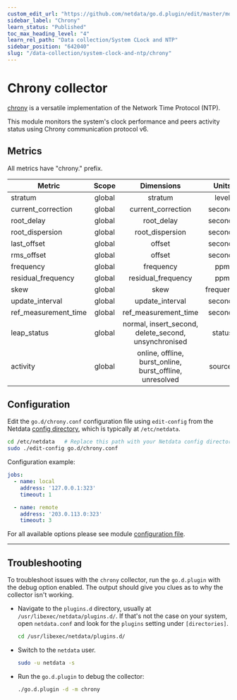 ```yaml
---
custom_edit_url: "https://github.com/netdata/go.d.plugin/edit/master/modules/chrony/README.md"
sidebar_label: "Chrony"
learn_status: "Published"
toc_max_heading_level: "4"
learn_rel_path: "Data collection/System CLock and NTP"
sidebar_position: "642040"
slug: "/data-collection/system-clock-and-ntp/chrony"
---
```



# Chrony collector

[chrony](https://chrony.tuxfamily.org/) is a versatile implementation of the Network Time Protocol (NTP).

This module monitors the system's clock performance and peers activity status using Chrony communication protocol v6.

## Metrics

All metrics have "chrony." prefix.

| Metric               | Scope  |                        Dimensions                        |   Units   |
|----------------------|:------:|:--------------------------------------------------------:|:---------:|
| stratum              | global |                         stratum                          |   level   |
| current_correction   | global |                    current_correction                    |  seconds  |
| root_delay           | global |                        root_delay                        |  seconds  |
| root_dispersion      | global |                     root_dispersion                      |  seconds  |
| last_offset          | global |                          offset                          |  seconds  |
| rms_offset           | global |                          offset                          |  seconds  |
| frequency            | global |                        frequency                         |    ppm    |
| residual_frequency   | global |                    residual_frequency                    |    ppm    |
| skew                 | global |                           skew                           | frequency |
| update_interval      | global |                     update_interval                      |  seconds  |
| ref_measurement_time | global |                   ref_measurement_time                   |  seconds  |
| leap_status          | global |   normal, insert_second, delete_second, unsynchronised   |  status   |
| activity             | global | online, offline, burst_online, burst_offline, unresolved |  sources  |

## Configuration

Edit the `go.d/chrony.conf` configuration file using `edit-config` from the
Netdata [config directory](/docs/configuring/configuration), which is typically at `/etc/netdata`.

```bash
cd /etc/netdata   # Replace this path with your Netdata config directory, if different
sudo ./edit-config go.d/chrony.conf
```

Configuration example:

```yaml
jobs:
  - name: local
    address: '127.0.0.1:323'
    timeout: 1

  - name: remote
    address: '203.0.113.0:323'
    timeout: 3
```

For all available options please see
module [configuration file](https://github.com/netdata/go.d.plugin/blob/master/config/go.d/chrony.conf).

---

## Troubleshooting

To troubleshoot issues with the `chrony` collector, run the `go.d.plugin` with the debug option enabled. The
output should give you clues as to why the collector isn't working.

- Navigate to the `plugins.d` directory, usually at `/usr/libexec/netdata/plugins.d/`. If that's not the case on
  your system, open `netdata.conf` and look for the `plugins` setting under `[directories]`.

  ```bash
  cd /usr/libexec/netdata/plugins.d/
  ```

- Switch to the `netdata` user.

  ```bash
  sudo -u netdata -s
  ```

- Run the `go.d.plugin` to debug the collector:

  ```bash
  ./go.d.plugin -d -m chrony
  ```
